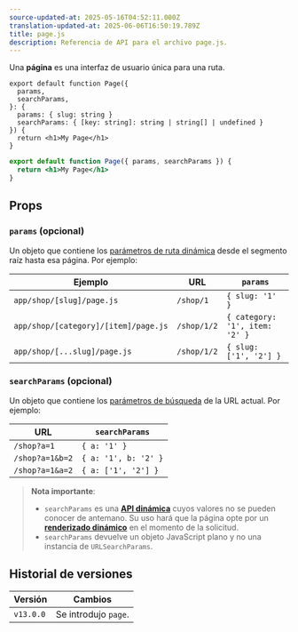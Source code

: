 ```yaml
---
source-updated-at: 2025-05-16T04:52:11.000Z
translation-updated-at: 2025-06-06T16:50:19.789Z
title: page.js
description: Referencia de API para el archivo page.js.
---
```


Una **página** es una interfaz de usuario única para una ruta.

```tsx filename="app/blog/[slug]/page.tsx" switcher
export default function Page({
  params,
  searchParams,
}: {
  params: { slug: string }
  searchParams: { [key: string]: string | string[] | undefined }
}) {
  return <h1>My Page</h1>
}
```

```jsx filename="app/blog/[slug]/page.js" switcher
export default function Page({ params, searchParams }) {
  return <h1>My Page</h1>
}
```

## Props

### `params` (opcional)

Un objeto que contiene los [parámetros de ruta dinámica](/docs/app/building-your-application/routing/dynamic-routes) desde el segmento raíz hasta esa página. Por ejemplo:

| Ejemplo                              | URL         | `params`                       |
| ------------------------------------ | ----------- | ------------------------------ |
| `app/shop/[slug]/page.js`            | `/shop/1`   | `{ slug: '1' }`                |
| `app/shop/[category]/[item]/page.js` | `/shop/1/2` | `{ category: '1', item: '2' }` |
| `app/shop/[...slug]/page.js`         | `/shop/1/2` | `{ slug: ['1', '2'] }`         |

### `searchParams` (opcional)

Un objeto que contiene los [parámetros de búsqueda](https://developer.mozilla.org/docs/Learn/Common_questions/What_is_a_URL#parameters) de la URL actual. Por ejemplo:

| URL             | `searchParams`       |
| --------------- | -------------------- |
| `/shop?a=1`     | `{ a: '1' }`         |
| `/shop?a=1&b=2` | `{ a: '1', b: '2' }` |
| `/shop?a=1&a=2` | `{ a: ['1', '2'] }`  |

> **Nota importante**:
>
> - `searchParams` es una **[API dinámica](/docs/app/building-your-application/rendering/server-components#server-rendering-strategies#dynamic-functions)** cuyos valores no se pueden conocer de antemano. Su uso hará que la página opte por un **[renderizado dinámico](/docs/app/building-your-application/rendering/server-components#dynamic-rendering)** en el momento de la solicitud.
> - `searchParams` devuelve un objeto JavaScript plano y no una instancia de `URLSearchParams`.

## Historial de versiones

| Versión   | Cambios               |
| --------- | --------------------- |
| `v13.0.0` | Se introdujo `page`.  |